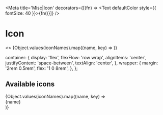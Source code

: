 

<Meta title='Misc|Icon' decorators={[(fn) => <Text defaultColor style={{ fontSize: 40 }}>{fn()}</Text>]} />

# Icon

<Story name='Default'>
  <>
    {Object.values(iconNames).map((name, key) => <Icon key={key} name={name} /> )}
  </>
</Story>

<Props of={Icon} />

  container: {
    display: 'flex',
    flexFlow: 'row wrap',
    alignItems: 'center',
    justifyContent: 'space-between',
    textAlign: 'center',
  },
  wrapper: {
    margin: '2rem 0.5rem',
    flex: '1 0 8rem',
  },
};

## Available icons

<div style={styles.container}>
  {Object.values(iconNames).map((name, key) =>
    <div key={key} style={styles.wrapper}>
      <Text>
        <Icon name={name} style={{ fontSize: 40 }} />
      </Text>
      <Hint>{name}</Hint>
    </div>
  )}
</div>
